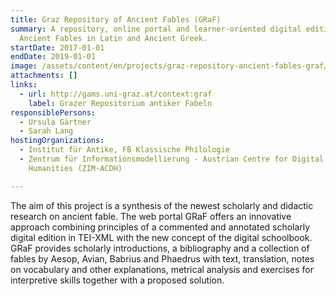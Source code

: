 ```yaml
---
title: Graz Repository of Ancient Fables (GRaF)
summary: A repository, online portal and learner-oriented digital edition of
  Ancient Fables in Latin and Ancient Greek.
startDate: 2017-01-01
endDate: 2019-01-01
image: /assets/content/en/projects/graz-repository-ancient-fables-graf/graf-logo-rot_2.png
attachments: []
links:
  - url: http://gams.uni-graz.at/context:graf
    label: Grazer Repositorium antiker Fabeln
responsiblePersons:
  - Ursula Gärtner
  - Sarah Lang
hostingOrganizations:
  - Institut für Antike, FB Klassische Philologie
  - Zentrum für Informationsmodellierung - Austrian Centre for Digital
    Humanities (ZIM-ACDH)

---
```

The aim of this project is a synthesis of the newest scholarly and didactic research on ancient fable. The web portal GRaF offers an innovative approach combining principles of a commented and annotated scholarly digital edition in TEI-XML with the new concept of the digital schoolbook. GRaF provides scholarly introductions, a bibliography and a collection of fables by Aesop, Avian, Babrius and Phaedrus with text, translation, notes on vocabulary and other explanations, metrical analysis and exercises for interpretive skills together with a proposed solution.